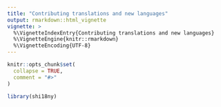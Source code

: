 ```yaml
---
title: "Contributing translations and new languages"
output: rmarkdown::html_vignette
vignette: >
  %\VignetteIndexEntry{Contributing translations and new languages}
  %\VignetteEngine{knitr::rmarkdown}
  %\VignetteEncoding{UTF-8}
---
```


```r
knitr::opts_chunk$set(
  collapse = TRUE,
  comment = "#>"
)
```

```r
library(shi18ny)
```
